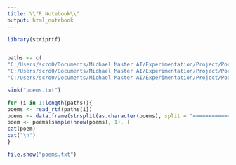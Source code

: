 ---
title: \\"R Notebook\\"
output: html_notebook
---


```{r}
library(striprtf)


paths <- c(
"C:/Users/scro0/Documents/Michael Master AI/Experimentation/Project/Poems/Exhausting_Our_Years_XL.rtf", "C:/Users/scro0/Documents/Michael Master AI/Experimentation/Project/Poems/In_Error_XL.rtf", "C:/Users/scro0/Documents/Michael Master AI/Experimentation/Project/Poems/On_A_Journey_XL.rtf",
"C:/Users/scro0/Documents/Michael Master AI/Experimentation/Project/Poems/The_Bridge_XL.rtf",
"C:/Users/scro0/Documents/Michael Master AI/Experimentation/Project/Poems/Survivor_XL.rtf")

```
```{r}

sink("poems.txt")

for (i in 1:length(paths)){
poems <- read_rtf(paths[i])
poems <- data.frame(strsplit(as.character(poems), split = "===================="))
poem <- poems[sample(nrow(poems), 1), ]
cat(poem)
cat("\n")
}

file.show("poems.txt")

```

